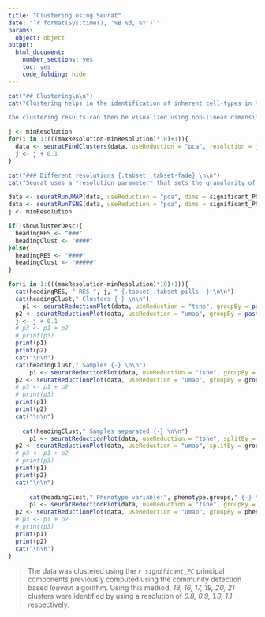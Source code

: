 ```yaml
---
title: "Clustering using Seurat"
date: "`r format(Sys.time(), '%B %d, %Y')`"
params:
  object: object
output:
  html_document:
    number_sections: yes
    toc: yes
    code_folding: hide
---
```


```r
cat("## Clustering\n\n")
cat("Clustering helps in the identification of inherent cell-types in the data in an unsupervised manner by discovering the natural clusters that may exist on the basis of the transcriptome. Seurat uses the principal components for its graph-based clustering approach where it iteratively groups cells with similar expression patterns together into highly interconnected communities.  

The clustering results can then be visualized using non-linear dimensionality reduction techniques including tSNE and UMAP. The goal of these algorithms is essentially to understand the structure of the data in high-dimensional space in order to place similar cells together in low-dimensional space thus making visualizing clusters much more intuitive. Cells in the data within the graph-based clusters determined above should co-localize on these plots. ")
```

<!-- Compute -->
```r
j <- minResolution
for(i in 1:(((maxResolution-minResolution)*10)+1)){
  data <- seuratFindClusters(data, useReduction = "pca", resolution = j, verbose = FALSE)
  j <- j + 0.1
}
```

<!-- Plot -->
```r
cat("### Different resolutions {.tabset .tabset-fade} \n\n")
cat("Seurat uses a *resolution parameter* that sets the granularity of the clustering, with increased values leading to a greater number of identified clusters. The choice of resolution is slightly subjective and often varies on the size of the input data. Typically, for larger datasets, the optimal resolution often increases. The different clustering results are provided below using a set of different resolutions (ranging from 0.3 to 1.5) which can be visualized using tSNE and UMAP plots below:")
```

<!-- #### tSNE {.tabset .tabset-pills -} -->
```r
data <- seuratRunUMAP(data, useReduction = "pca", dims = significant_PC)
data <- seuratRunTSNE(data, useReduction = "pca", dims = significant_PC)
j <- minResolution

if(!showClusterDesc){
  headingRES <- "###"
  headingClust <- "####"
}else{
  headingRES <- "####"
  headingClust <- "#####"
}

for(i in 1:(((maxResolution-minResolution)*10)+1)){
  cat(headingRES, " RES ", j, " {.tabset .tabset-pills -} \n\n")
  cat(headingClust," Clusters {-} \n\n")
    p1 <- seuratReductionPlot(data, useReduction = "tsne", groupBy = paste0("Seurat_louvain_Resolution", j), showLegend = TRUE)
  p2 <- seuratReductionPlot(data, useReduction = "umap", groupBy = paste0("Seurat_louvain_Resolution", j), showLegend = TRUE)
  j <- j + 0.1
  # p3 <- p1 + p2
  # print(p3)
  print(p1)
  print(p2)
  cat("\n\n")
  cat(headingClust," Samples {-} \n\n")
      p1 <- seuratReductionPlot(data, useReduction = "tsne", groupBy = group, showLegend = TRUE)
  p2 <- seuratReductionPlot(data, useReduction = "umap", groupBy = group, showLegend = TRUE)
  # p3 <- p1 + p2
  # print(p3)
  print(p1)
  print(p2)
  cat("\n\n")
  
    cat(headingClust," Samples separated {-} \n\n")
      p1 <- seuratReductionPlot(data, useReduction = "tsne", splitBy = group, showLegend = TRUE)
  p2 <- seuratReductionPlot(data, useReduction = "umap", splitBy = group, showLegend = TRUE)
  # p3 <- p1 + p2
  # print(p3)
  print(p1)
  print(p2)
  cat("\n\n")
  
      cat(headingClust," Phenotype variable:", phenotype.groups," {-} \n\n")
      p1 <- seuratReductionPlot(data, useReduction = "tsne", groupBy = phenotype.groups, showLegend = TRUE)
  p2 <- seuratReductionPlot(data, useReduction = "umap", groupBy = phenotype.groups, showLegend = TRUE)
  # p3 <- p1 + p2
  # print(p3)
  print(p1)
  print(p2)
  cat("\n\n")
}

```

> The data was clustered using the *`r significant_PC`* principal components previously computed using the community detection based *louvain* algorithm. Using this method, *13, 16, 17, 19, 20, 21* clusters were identified by using a resolution of *0.8, 0.9, 1.0, 1.1* respectively. 


